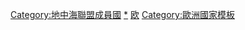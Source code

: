 {{Navbox
| name   = 地中海聯盟
| title  = [[地中海聯盟]]
| navbar =
| style  = width:100%
| listclass = hlist
| group1 = 成員國
| list1  = 
* {{AUT}}
* {{BEL}}
* {{BGR}}
* {{CYP}}
* {{CZE}}
* {{DEN}}
* {{EST}}
* {{FIN}}
* {{FRA}}
* {{GER}}
* {{GRE}}
* {{HUN}}
* {{ITA}}
* {{IRE}}
* {{LAT}}
* {{LTU}}
* {{LUX}}
* {{MLT}}
* {{NLD}}
* {{POL}}
* {{POR}}
* {{ROM}}
* {{SVK}}
* {{SLO}}
* {{SPA}}
* {{SWE}}
* {{UK}}
* {{MAR}}
* {{MRT}}
* {{TUN}}
* {{DZA}}
* {{EGY}}
* {{ISR}}
* {{JOR}}
* {{TUR}}
* {{ALB}}
* {{MNE}}
* {{MKD}}
* {{HRV}}
* {{LIB}}
| group2 = 觀察員國
| list2  = 
* {{LBY}}
}}<includeonly>[[Category:地中海聯盟成員國]]</includeonly><noinclude>
[[Category:地中海聯盟|*]]
[[Category:国际组织导航模板|欧]]
[[Category:歐洲國家模板]]
</noinclude>